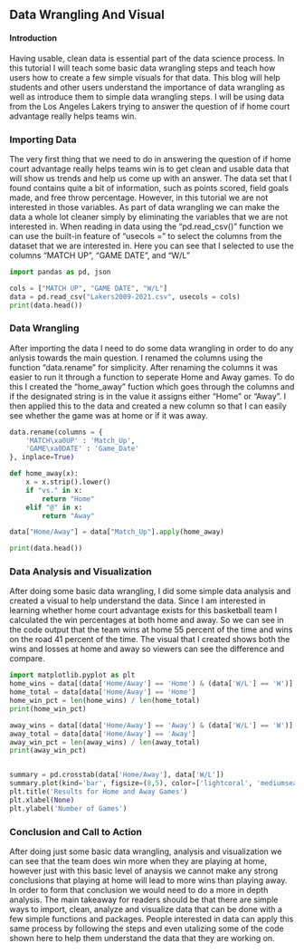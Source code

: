 ## Data Wrangling And Visual

#### Introduction
Having usable, clean data is essential part of the data science process. In this tutorial I will teach some basic data wrangling steps and teach how users how to create a few simple visuals for that data. This blog will help students and other users understand the importance of data wrangling as well as introduce them to simple data wrangling steps. I will be using data from the Los Angeles Lakers trying to answer the question of if home court advantage really helps teams win.

### Importing Data 
The very first thing that we need to do in answering the question of if home court advantage really helps teams win is to get clean and usable data that will show us trends and help us come up with an answer. The data set that I found contains quite a bit of information, such as points scored, field goals made, and free throw percentage. However, in this tutorial we are not interested in those variables. As part of data wrangling we can make the data a whole lot cleaner simply by eliminating the variables that we are not interested in. When reading in data using the "pd.read_csv()" function we can use the built-in feature of "usecols =" to select the columns from the dataset that we are interested in. Here you can see that I selected to use the columns "MATCH UP", "GAME DATE", and "W/L"
```python
import pandas as pd, json

cols = ["MATCH UP", "GAME DATE", "W/L"]
data = pd.read_csv("Lakers2009-2021.csv", usecols = cols)
print(data.head())
```

### Data Wrangling
After importing the data I need to do some data wrangling in order to do any anlysis towards the main question. I renamed the columns using the function "data.rename" for simplicity. After renaming the columns it was easier to run it through a function to seperate Home and Away games. To do this I created the "home_away" fuction which goes through the columns and if the designated string is in the value it assigns either "Home" or "Away". I then applied this to the data and created a new column so that I can easily see whether the game was at home or if it was away.
```python
data.rename(columns = {
    'MATCH\xa0UP' : 'Match_Up',
    'GAME\xa0DATE' : 'Game_Date'
}, inplace=True)

def home_away(x):
    x = x.strip().lower()
    if "vs." in x:
        return "Home"
    elif "@" in x: 
        return "Away"

data["Home/Away"] = data["Match_Up"].apply(home_away)

print(data.head())
```

### Data Analysis and Visualization
After doing some basic data wrangling, I did some simple data analysis and created a visual to help understand the data. Since I am interested in learning whether home court advantage exists for this basketball team I calculated the win percentages at both home and away. So we can see in the code output that the team wins at home 55 percent of the time and wins on the road 41 percent of the time. The visual that I created shows both the wins and losses at home and away so viewers can see the difference and compare.

```python
import matplotlib.pyplot as plt
home_wins = data[(data['Home/Away'] == 'Home') & (data['W/L'] == 'W')]
home_total = data[data['Home/Away'] == 'Home']
home_win_pct = len(home_wins) / len(home_total)
print(home_win_pct)

away_wins = data[(data['Home/Away'] == 'Away') & (data['W/L'] == 'W')]
away_total = data[data['Home/Away'] == 'Away']
away_win_pct = len(away_wins) / len(away_total)
print(away_win_pct)


summary = pd.crosstab(data['Home/Away'], data['W/L'])
summary.plot(kind='bar', figsize=(8,5), color=['lightcoral', 'mediumseagreen'])
plt.title('Results for Home and Away Games')
plt.xlabel(None)
plt.ylabel('Number of Games')
```

### Conclusion and Call to Action
After doing just some basic data wrangling, analysis and visualization we can see that the team does win more when they are playing at home, however just with this basic level of anaysis we cannot make any strong conclusions that playing at home will lead to more wins than playing away. In order to form that conclusion we would need to do a more in depth analysis. The main takeaway for readers should be that there are simple ways to import, clean, analyze and visualize data that can be done with a few simple functions and packages. People interested in data can apply this same process by following the steps and even utalizing some of the code shown here to help them understand the data that they are working on.